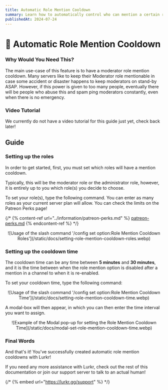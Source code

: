 ```yaml
---
title: Automatic Role Mention Cooldown
summary: Learn how to automatically control who can mention a certain role!
publishedAt: 2024-07-24
---
```


# 👑 Automatic Role Mention Cooldown

### Why Would You Need This?

The main use-case of this feature is to have a moderator role mention cooldown. Many servers like to keep their Moderator role mentionable in case some accident or disaster happens to keep moderators on stand-by ASAP. However, if this power is given to too many people, eventually there will be people who abuse this and spam ping moderators constantly, even when there is no emergency.

### Video Tutorial

We currently do not have a video tutorial for this guide just yet, check back later!

## Guide

### Setting up the roles

In order to get started, first, you must set which roles will have a mention cooldown.

Typically, this will be the moderator role or the administrator role, however, it is entirely up to you which role(s) you decide to choose.

To set your role(s), type the following command. You can enter as many roles as your current server plan will allow. You can check the limits on the Patreon Perks page!

{/* {% content-ref url="../information/patreon-perks.md" %}
[patreon-perks.md](../information/patreon-perks.md)
{% endcontent-ref %} */}

<center className="mt-2">
	![Usage of the slash command '/config set option:Role Mention Cooldown Roles'](/static/docs/setting-role-mention-cooldown-roles.webp)
</center>

### Setting up the cooldown time

The cooldown time can be any time between **5 minutes** and **30 minutes**, and it is the time between when the role mention option is disabled after a mention in a channel to when it is re-enabled.

To set your cooldown time, type the following command:

<center className="mt-2">
	![Usage of the slash command '/config set option:Role Mention Cooldown Time'](/static/docs/setting-role-mention-cooldown-time.webp)
</center>

A modal-box will then appear, in which you can then enter the time interval you want to assign.

<center className="mt-2">
	![Example of the Modal pop-up for setting the Role Mention Cooldown Time](/static/docs/modal-set-role-mention-cooldown-time.webp)
</center>

### Final Words

And that's it! You've successfully created automatic role mention cooldowns with Lurkr!

If you need any more assistance with Lurkr, check out the rest of this documentation or join our support server to talk to an actual human!

{/* {% embed url="https://lurkr.gg/support" %} */}

